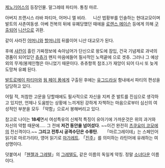 [[제노기어스]]의 등장인물.
말그레테 파티마. 통칭 마르. 

아버지 프랜시스 라바 파티마, 어머니 엘 비라. 
　
니산 법황부를 인솔하는 현대교모이며 발트의 사촌여동생. 아베 전복의 뒤에 유폐당했던 때에을 [[로렌스 메이슨]] 등에게 의해 [[구출]]되어 [[니산]]으로 귀환. 

같이 사라진 [[어머니]]와 [[할머니]]의 뒤를이어 니산 대교모가 된다.
 
후에 [[샤칸]]이 흘린 가짜정보에 속아넘어가 단신으로 왕도에 잠입, 건국 기념제로 과녁의 경품이 되어있던 [[츄츄]]가 왠지 마음에들어 필사적인 노력끝에 으로 겟츄. 그러나 그 예상외의 무게(봉제인형은 아니었기 때문이다. 츄츄항목 참조.)가 재앙이 되어 다시 또 늦게 도망쳐 유폐 된다.
 
[[발트로메이 파티마]]와 [[웡 페이 퐁]]에게 구출된 후에는 [[유그드라실]] 함내에서 파티의 편성을 담당하고 있다.
 
어릴 적, 처참한 고문을 당할때에도 필사적으로 자신을 지켜 준 발트를 진심으로 생각하고 있지만, 언제나 도움받는 상황에 느끼게된 강하게 자책하는 마음으로부터 심신의 여성적인 부분을 모두 「약함」으로서 봉해버리고 있다. 

참고로 나이는 '''18세'''면서 여성특유의 신체적 특징이 유아기에 가까운것은 위의 과거와 자신의 약함 때문에..... 그 전에 '''저건 동안을 넘어섰다'''. ~~이건 완전히 [[츠쿠요미 코모에]]의 전신격이다.~~ '''그리고 전투시 공격수단은 수류탄'''.
　
「마르그레이테」는 스페인어 읽기로 마르가리타, 영어 읽기로 [[마가레트]]. 「[[진주]]」를 의미하는 라틴어에 유래하는 여성명이다. 

덧붙여서 「[[헨젤과 그레텔]]」의 [[그레텔]]도, 같은 이름의 독일계 약칭. 정말 [[소녀]]다운 이름이다. 
